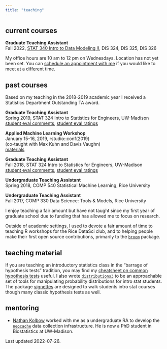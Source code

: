 ```yaml
---
title: "teaching"
---
```


## current courses

**Graduate Teaching Assistant**  
Fall 2022, [STAT 340 Intro to Data Modeling II](https://pages.stat.wisc.edu/~kdlevin/teaching/Fall2022/STAT340/), DIS 324, DIS 325, DIS 326  

My office hours are 10 am to 12 pm on Wednesdays. Location has not yet been set. You can [schedule an appointment with me](https://calendly.com/alexpghayes/officehours) if you would like to meet at a different time.

## past courses

Based on my teaching in the 2018-2019 academic year I received a Statistics Department Outstanding TA award.

**Graduate Teaching Assistant**  
Spring 2019, STAT 324 Intro to Statistics for Engineers, UW-Madison  
[student eval comments](evals/s19-stat324-comments.pdf), [student eval ratings](evals/s19-stat324-ratings.pdf)

**Applied Machine Learning Workshop**  
January 15-16, 2019, rstudio::conf(2019)  
(co-taught with Max Kuhn and Davis Vaughn)  
[materials](https://github.com/topepo/rstudio-conf-2019)

**Graduate Teaching Assistant**  
Fall 2018, STAT 324 Intro to Statistics for Engineers, UW-Madison  
[student eval comments](evals/f18-stat324-comments.pdf), [student eval ratings](evals/f18-stat324-ratings.pdf)

**Undergraduate Teaching Assistant**  
Spring 2018, COMP 540 Statistical Machine Learning, Rice University

**Undergraduate Teaching Assistant**  
Fall 2017, COMP 330 Data Science: Tools & Models, Rice University

I enjoy teaching a fair amount but have not taught since my first year of graduate school due to funding that has allowed me to focus on research.

Outside of academic settings, I used to devote a fair amount of time to teaching R workshops for the Rice DataSci club, and to helping people make their first open source contributions, primarily to the [`broom`](https://broom.tidymodels.org/) package.

## teaching material

If you are teaching an introductory statistics class in the "barrage of hypothesis tests" tradition, you may find my [cheatsheet on common hypothesis tests](https://github.com/alexpghayes/classic-stats-formulas) useful. I also wrote [`distributions3`](https://alexpghayes.github.io/distributions3/dev/) to be an approachable set of tools for manipulating probability distributions for intro stat students. The package [vignettes](https://alexpghayes.github.io/distributions3/dev/articles/) are designed to walk students intro stat courses though many classic hypothesis tests as well.

## mentoring

- [Nathan Kolbow](https://wid.wisc.edu/people/nathan-kolbow/) worked with me as a undergraduate RA to develop the [`neocache`](https://github.com/alexpghayes/neocache) data collection infrastructure. He is now a PhD student in Biostatistics at UW-Madison.

Last updated 2022-07-26.